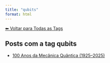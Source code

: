 ```yaml
---
title: "qubits"
format: html
---
```


[⬅ Voltar para Todas as Tags](../tags.qmd)

## Posts com a tag **qubits**

- [100 Anos da Mecânica Quântica (1925–2025)](/posts/fisica/100-anos-mecanica-quantica.html)
